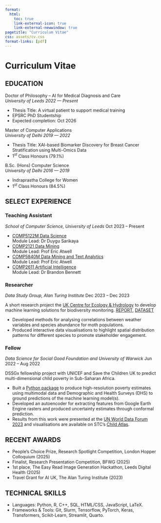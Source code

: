 ```yaml
---
format:
  html:
    toc: true
    link-external-icon: true
    link-external-newwindow: true
pagetitle: "Curriculum Vitae"
css: assets/cv.css
format-links: [pdf]
---
```


# [Curriculum Vitae]{style="text-transform:none;"}

## EDUCATION

[Doctor of Philosophy -- AI for Medical Diagnosis and Care]{.edu} <br> *University of Leeds* [*2022 --- Present*]{.cvdate}

-   Thesis Title: A virtual patient to support medical training
-   EPSRC PhD Studentship
-   Expected completion: Oct 2026

[Master of Computer Applications]{.edu} <br> *University of Delhi* [*2019 --- 2022*]{.cvdate}

-   Thesis Title: XAI-based Biomarker Discovery for Breast Cancer Stratification using Multi-Omics Data
-   $1^{st}$ Class Honours (79.1%)

[B.Sc. (Hons) Computer Science]{.edu} <br> *University of Delhi* [*2016 --- 2019*]{.cvdate}

-   Indraprastha College for Women
-   $1^{st}$ Class Honours (84.5%)

## SELECT EXPERIENCE

### Teaching Assistant{style="text-transform:none;"}

*School of Computer Science, University of Leeds* [Oct 2023 -- Present]{.cvdate}

-   [COMP5122M Data Science](https://webprod3.leeds.ac.uk/catalogue/dynmodules.asp?Y=202425&F=P&m=COMP-5122M) <br> Module Lead: Dr Duygu Sarikaya
-   [COMP2121 Data Mining](https://webprod3.leeds.ac.uk/catalogue/dynmodules.asp?Y=202324&m=COMP-2121) <br> Module Lead: Prof Eric Atwell
-   [COMP5840M Data Mining and Text Analytics](https://webprod3.leeds.ac.uk/catalogue/dynmodules.asp?Y=202324&F=P&m=COMP-5840M) <br> Module Lead: Prof Eric Atwell
-   [COMP2611 Artificial Intelligence](https://webprod3.leeds.ac.uk/catalogue/dynmodules.asp?Y=202324&m=COMP-2611) <br> Module Lead: Dr Brandon Bennett

### Researcher{style="text-transform:none;"}

*Data Study Group, Alan Turing Institute* [Dec 2023 -- Dec 2023]{.cvdate}

A short research project the [UK Centre for Ecology & Hydrology](https://www.ceh.ac.uk/) to develop machine learning solutions for biodiversity monitoring. [REPORT](https://www.turing.ac.uk/news/publications/data-study-group-final-report-uk-centre-ecology-hydrology-ukceh), [DATASET](https://zenodo.org/records/10299649)

-   Developed methods for analysing correlations between weather variables and species abundance for moth populations.
-   Produced interactive data visualisations to highlight spatial distribution patterns for different species to promote stakeholder engagement.

### Fellow{style="text-transform:none;"}

*Data Science for Social Good Foundation and University of Warwick* [Jun 2022 -- Aug 2022]{.cvdate}

DSSGx fellowship project with UNICEF and Save the Children UK to predict multi-dimensional child poverty in Sub-Saharan Africa.

- Built a [Python package](https://github.com/DSSGxUK/s22_savethechildren) to produce high-resolution poverty estimates using multimodal data and Demographic and Health Surveys (DHS) to ground predictions of the machine learning model(s).
- Developed an autoencoder for extracting features from Google Earth Engine rasters and produced uncertainty estimates through conformal prediction.
- Results from this work were presented at the [UN World Data Forum 2023](https://www.youtube.com/watch?v=yM1LPiqHSFA&list=PL5fDyB21zyLNy5WZAXosFc6yfeZw9ISeR&t=754s) and visualisations are available on STC's [Child Atlas](https://www.childatlas.org/blog/mapping-child-poverty).

## RECENT AWARDS

 - People's Choice Prize, Research Spotlight Competition, London Hopper Colloquium (2025)
 - Finalist, Research Presentation Competition, BFWG (2025)
 - 1st place, The Easy Read Image Generation Hackathon, Leeds Digital Health (2025)
 - Travel Grant for AI UK, The Alan Turing Institute (2023)

## TECHNICAL SKILLS

-   Languages: Python, R, C++, SQL, HTML/CSS, JavaScript, LaTeX.
-   Frameworks & Tools: Git, Slurm, Tensorflow, PyTorch, Keras, Transformers, Scikit-Learn, Streamlit, Quarto.